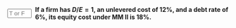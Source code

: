 ::: {.question-block}

<form onsubmit="event.preventDefault(); checkAnswerBox('module7_tf_q58','T')" style="display: flex; align-items: center; gap: 8px;">
  <input type="text" id="module7_tf_q58" name="module7_tf_q58" maxlength="1" placeholder="T or F" style="width: 55px;" data-correct-answer="T" /> 
  <label for="module7_tf_q58"><strong>If a firm has $D/E = 1$, an unlevered cost of 12%, and a debt rate of 6%, its equity cost under MM II is 18%.</strong></label>
</form>

<div id="feedback-module7_tf_q58" class="feedback" data-status="" style="display:none;">
This is TRUE. Re = 12% + (1)(12%-6%) = 18%.
</div>

:::